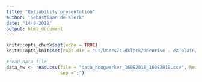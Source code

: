 ```yaml
---
title: "Reliability presentation"
author: "Sebastiaan de Klerk"
date: "14-8-2019"
output: html_document
---
```


```r
knitr::opts_chunk$set(echo = TRUE)
knitr::opts_knit$set(root.dir = "C:/Users/s.dklerk/OneDrive - eX plain/eXplain/Innovatie & Onderzoek/Projectleiding/R projecten/Reliability/reliability_analysis")
```

```r
#read data file
data_hw <- read.csv(file = "data_hoogwerker_16082018_16082019.csv", header = TRUE,
                    sep =";")
```

